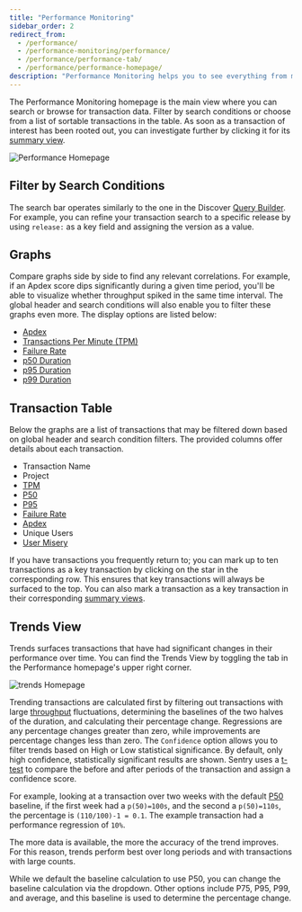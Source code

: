 ```yaml
---
title: "Performance Monitoring"
sidebar_order: 2
redirect_from:
  - /performance/
  - /performance-monitoring/performance/
  - /performance/performance-tab/
  - /performance/performance-homepage/
description: "Performance Monitoring helps you to see everything from macro-level metrics to micro-level spans, and you'll be able to cross-reference transactions with related issues, and customize queries."
---
```


The Performance Monitoring homepage is the main view where you can search or browse for transaction data. Filter by search conditions or choose from a list of sortable transactions in the table. As soon as a transaction of interest has been rooted out, you can investigate further by clicking it for its [summary view](/product/performance/transaction-summary/).

![Performance Homepage](perf-homepage.png)

## Filter by Search Conditions

The search bar operates similarly to the one in the Discover [Query Builder](/product/discover-queries/query-builder/#filter-by-search-conditions). For example, you can refine your transaction search to a specific release by using `release:` as a key field and assigning the version as a value.

## Graphs

Compare graphs side by side to find any relevant correlations. For example, if an Apdex score dips significantly during a given time period, you'll be able to visualize whether throughput spiked in the same time interval. The global header and search conditions will also enable you to filter these graphs even more. The display options are listed below:

- [Apdex](/product/performance/metrics/#apdex)
- [Transactions Per Minute (TPM)](/product/performance/metrics/#throughput-total-tpm-tps)
- [Failure Rate](/product/performance/metrics/#failure-rate)
- [p50 Duration](/product/performance/metrics/#p50-threshold)
- [p95 Duration](/product/performance/metrics/#p95-threshold)
- [p99 Duration](/product/performance/metrics/#p99-threshold)

## Transaction Table

Below the graphs are a list of transactions that may be filtered down based on global header and search condition filters. The provided columns offer details about each transaction.

- Transaction Name
- Project
- [TPM](/product/performance/metrics/#throughput-total-tpm-tps)
- [P50](/product/performance/metrics/#average-transaction-duration)
- [P95](/product/performance/metrics/#p95-threshold)
- [Failure Rate](/product/performance/metrics/#failure-rate)
- [Apdex](/product/performance/metrics/#apdex)
- Unique Users
- [User Misery](/product/performance/metrics/#user-misery)

If you have transactions you frequently return to; you can mark up to ten transactions as a key transaction by clicking on the star in the corresponding row. This ensures that key transactions will always be surfaced to the top. You can also mark a transaction as a key transaction in their corresponding [summary views](/product/performance/transaction-summary/#key-transaction).

## Trends View

Trends surfaces transactions that have had significant changes in their performance over time. You can find the Trends View by toggling the tab in the Performance homepage's upper right corner.

![trends Homepage](trends-homepage.png)

Trending transactions are calculated first by filtering out transactions with large [throughput](/product/performance/metrics/#throughput-total-tpm-tps) fluctuations, determining the baselines of the two halves of the duration, and calculating their percentage change. Regressions are any percentage changes greater than zero, while improvements are percentage changes less than zero.
The `Confidence` option allows you to filter trends based on High or Low statistical significance. By default, only high confidence, statistically significant results are shown. Sentry uses a [t-test](https://academic.oup.com/beheco/article/17/4/688/215960) to compare the before and after periods of the transaction and assign a confidence score.

For example, looking at a transaction over two weeks with the default [P50](/product/performance/metrics/#average-transaction-duration) baseline, if the first week had a `p(50)=100s`, and the second a `p(50)=110s`, the percentage is `(110/100)-1 = 0.1`. The example transaction had a performance regression of `10%`.

The more data is available, the more the accuracy of the trend improves. For this reason, trends perform best over long periods and with transactions with large counts.

While we default the baseline calculation to use P50, you can change the baseline calculation via the dropdown. Other options include P75, P95, P99, and average, and this baseline is used to determine the percentage change.
